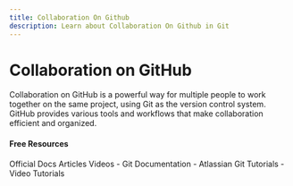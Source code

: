 ```yaml
---
title: Collaboration On Github
description: Learn about Collaboration On Github in Git
---
```


# Collaboration on GitHub

Collaboration on GitHub is a powerful way for multiple people to work together on the same project, using Git as the version control system. GitHub provides various tools and workflows that make collaboration efficient and organized.

#### Free Resources

<Tabs defaultValue="official">
<TabsList>
<TabsTrigger value="official">Official Docs</TabsTrigger>
<TabsTrigger value="article">Articles</TabsTrigger>
<TabsTrigger value="video">Videos</TabsTrigger>
</TabsList>

<TabsContent value="official">
- <Link href="https://git-scm.com/docs">Git Documentation</Link>
</TabsContent>
<TabsContent value="article">
- <Link href="https://www.atlassian.com/git/tutorials">Atlassian Git Tutorials</Link>
</TabsContent>
<TabsContent value="video">
- <Link href="https://www.youtube.com/results?search_query=git+collaboration-on-github+tutorial">Video Tutorials</Link>
</TabsContent>
</Tabs>
